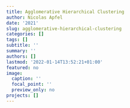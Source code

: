 ```yaml
---
title: Agglomerative Hierarchical Clustering
author: Nicolas Apfel
date: '2021'
slug: agglomerative-hierarchical-clustering
categories: []
tags: []
subtitle: ''
summary: ''
authors: []
lastmod: '2022-01-14T13:52:21+01:00'
featured: no
image:
  caption: ''
  focal_point: ''
  preview_only: no
projects: []
---
```

